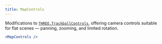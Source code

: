 ```yaml
---
title: MapControls
---
```


Modifications to [`THREE.TrackballControls`](https://threejs.org/docs/?q=TrackballControls#examples/en/controls/TrackballControls), offering camera controls suitable for flat scenes — panning, zooming, and limited rotation.

```jsx
<MapControls />
```

<StoryBook lib="drei" id="controls-mapcontrols--map-controls-scene-st" />

